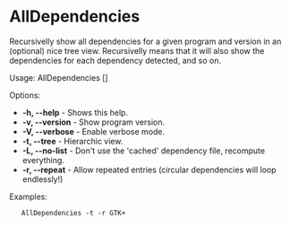 =  AllDependencies =

Recursivelly show all dependencies for a given program and version in an (optional) nice tree view. Recursivelly means that it will also show the dependencies for each dependency detected, and so on.

Usage: AllDependencies <package> [<version>]

Options:
* '''-h, --help''' - Shows this help.
* '''-v, --version''' - Show program version.
* '''-V, --verbose''' - Enable verbose mode.
* '''-t, --tree''' - Hierarchic view.
* '''-L, --no-list''' - Don't use the 'cached' dependency file, recompute everything.
* '''-r, --repeat''' - Allow repeated entries (circular dependencies will loop endlessly!)

Examples:

    AllDependencies -t -r GTK+ 


{{Reference}}
